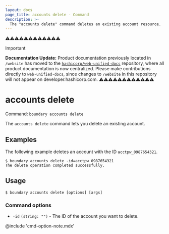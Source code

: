 ```yaml
---
layout: docs
page_title: accounts delete - Command
description: >-
  The "accounts delete" command deletes an existing account resource.
---
```


⚠️⚠️⚠️⚠️⚠️⚠️⚠️⚠️⚠️⚠️⚠️⚠️
> [!IMPORTANT]  
> **Documentation Update:** Product documentation previously located in `/website` has moved to the [`hashicorp/web-unified-docs`](https://github.com/hashicorp/web-unified-docs) repository, where all product documentation is now centralized. Please make contributions directly to `web-unified-docs`, since changes to `/website` in this repository will not appear on developer.hashicorp.com.
⚠️⚠️⚠️⚠️⚠️⚠️⚠️⚠️⚠️⚠️⚠️⚠️

# accounts delete

Command: `boundary accounts delete`

The `accounts delete` command lets you delete an existing account.


## Examples

The following example deletes an account with the ID `acctpw_0987654321`.

```shell-session
$ boundary accounts delete -id=acctpw_0987654321
The delete operation completed successfully.
```

## Usage

<CodeBlockConfig hideClipboard>

```shell-session
$ boundary accounts delete [options] [args]
```

</CodeBlockConfig>


### Command options

- `-id` `(string: "")` - The ID of the account you want to delete.

@include 'cmd-option-note.mdx'